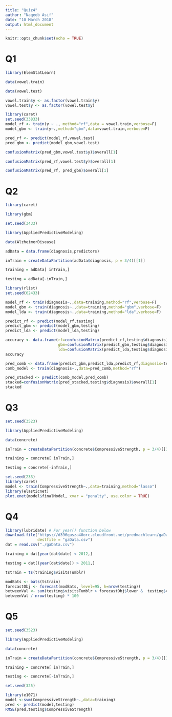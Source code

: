 ```yaml
---
title: "Quiz4"
author: "Naqeeb Asif"
date: "10 March 2018"
output: html_document
---
```


```r
knitr::opts_chunk$set(echo = TRUE)
```

# Q1

```r
library(ElemStatLearn)

data(vowel.train)

data(vowel.test)
```

```r
vowel.train$y <- as.factor(vowel.train$y)
vowel.test$y <- as.factor(vowel.test$y)
```

```r
library(caret)
set.seed(33833)
model_rf <- train(y ~ ., method="rf",data = vowel.train,verbose=F)
model_gbm <- train(y~.,method="gbm",data=vowel.train,verbose=F)

pred_rf <- predict(model_rf,vowel.test)
pred_gbm <- predict(model_gbm,vowel.test)
```

```r
confusionMatrix(pred_gbm,vowel.test$y)$overall[1]

```
```r
confusionMatrix(pred_rf,vowel.test$y)$overall[1]

```
```r
confusionMatrix(pred_rf, pred_gbm)$overall[1]
```

# Q2

```r
library(caret)

library(gbm)

set.seed(3433)

library(AppliedPredictiveModeling)

data(AlzheimerDisease)

adData = data.frame(diagnosis,predictors)

inTrain = createDataPartition(adData$diagnosis, p = 3/4)[[1]]

training = adData[ inTrain,]

testing = adData[-inTrain,]
```

```r
library(rlist)
set.seed(62433)

```

```r
model_rf <- train(diagnosis~.,data=training,method="rf",verbose=F)
model_gbm <- train(diagnosis~.,data=training,method="gbm",verbose=F)
model_lda <- train(diagnosis~.,data=training,method="lda",verbose=F)

```
```r
predict_rf <- predict(model_rf,testing)
predict_gbm <- predict(model_gbm,testing)
predict_lda <- predict(model_lda,testing)


```

```r
accuracy <- data.frame(rf=confusionMatrix(predict_rf,testing$diagnosis)$overall[1],
                       gbm=confusionMatrix(predict_gbm,testing$diagnosis)$overall[1],
                       lda=confusionMatrix(predict_lda,testing$diagnosis)$overall[1])
accuracy
```

```r
pred_comb <- data.frame(predict_gbm,predict_lda,predict_rf,diagnosis=testing$diagnosis)
comb_model <- train(diagnosis~.,data=pred_comb,method="rf")
```

```r
pred_stacked <- predict(comb_model,pred_comb)
stacked=confusionMatrix(pred_stacked,testing$diagnosis)$overall[1]
stacked
```

# Q3

```r
set.seed(3523)

library(AppliedPredictiveModeling)

data(concrete)

inTrain = createDataPartition(concrete$CompressiveStrength, p = 3/4)[[1]]

training = concrete[ inTrain,]

testing = concrete[-inTrain,]
```

```r
set.seed(233)
library(caret)
model <- train(CompressiveStrength~.,data=training,method="lasso")
library(elasticnet)
plot.enet(model$finalModel, xvar = "penalty", use.color = TRUE)
```

# Q4
```r
library(lubridate) # For year() function below
download.file("https://d396qusza40orc.cloudfront.net/predmachlearn/gaData.csv",
              destfile = "gaData.csv")
dat = read.csv("./gaData.csv")

training = dat[year(dat$date) < 2012,]

testing = dat[(year(dat$date)) > 2011,]

tstrain = ts(training$visitsTumblr)
```

```r
modBats <- bats(tstrain)
forecastObj <- forecast(modBats, level=95, h=nrow(testing))
betweenVal <- sum(testing$visitsTumblr > forecastObj$lower &  testing$visitsTumblr < forecastObj$upper)
betweenVal / nrow(testing) * 100
```

# Q5

```r
set.seed(3523)

library(AppliedPredictiveModeling)

data(concrete)

inTrain = createDataPartition(concrete$CompressiveStrength, p = 3/4)[[1]]

training = concrete[ inTrain,]

testing <- concrete[-inTrain,]
```

```r
set.seed(325)

library(e1071)
model <-svm(CompressiveStrength~.,data=training)
pred <- predict(model,testing)
RMSE(pred,testing$CompressiveStrength)
```
